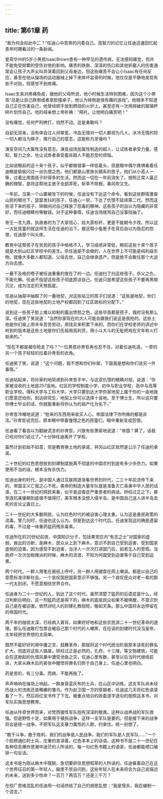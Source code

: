 ```yaml
---
---
---
```

title: 第61章 药
---



“我为何会如此中二？”任迪心中苦笑的问着自己。高智力的记忆让任迪迅速回忆起青年时期看过的一条新闻。

爱荷华州的5岁小男孩IsaacBrown患有一种罕见的遗传病，无法感知痛觉，但并不能免受频繁的受伤对他的影响。痛苦的跌倒、深深的伤口和其他折磨人的伤害通常会让孩子大声尖叫并哭着回到父母身边，但这些痛苦不会让小Isaac有任何反应，甚至在他从操场的运动器械上掉下来摔坏盆骨的时候，他仅仅是平静地发现有些不对劲，但感觉不到疼痛。

Isaac生来对疼痛免疫，据他的父母所说，他小时候生活特别困难，因为这个小男孩“总是让自己跌倒或者拿脸撞桌子，他认为摔倒是很有趣的游戏”。他根本不知道自己正在伤害自己，他曾经把手放到燃烧的火炉上，甚至还有一次用摔破的玻璃杯碎片划伤自己。他的母亲想上帝祈祷：“拜托，让他明白痛苦吧！”

没有痛觉，任何严刑拷打，岿然不动。这是勇敢吗？

自幼无双亲，没有体会过人间挚爱。冷血无情对一切人都视为凡人，冰冷无情的将一切人都当为棋子，推行自己的意志，这能称为坚强吗？

演变空间几大属性没有意志。演变战场加属性制造的超人，让试炼者承受力量，感知，智力之余，也让试炼者承受着非超人不能忍受的烦恼。

比如说眼前的这十来个孩子，似乎都做错事一样低着头，但是眼中偶尔畏惧看着任迪眼底偷偷闪过一丝仇恨之色。他们都是山里族长嫡系的孩子。他们从小高人一等，过着比周围孩子好得多的生活。然而这一切在一年前消失了。按照正常人最正确的理智，是将这帮地主崽子全部弄死，斩草不除根，春风吹又生。

一年前，当第一个山寨被攻下的时候，任迪没有下达这个命令，看到这些群情激奋山民的眼光下，瑟瑟发抖的孩子，任迪心一软，下达了仇恨不延续第二代。然而这些活下来的孩子，转眼间对自己释放了怨毒的眼神。这些孩子的自以为隐藏的非常好，而任迪眼睛何等敏锐。对于这种事情，任迪当场就骂自己没事找抽了。

帝王一言九鼎，执政者的为了大家信心，给大家标杆，更是不能朝令夕改。所以这一大批孩童的就这样生活在任迪的治下。被这帮小兔崽子在背后自以为隐忍的怨恨，任迪那个叫头疼。

教育中这帮孩子在贫民的孩子中格格不入，学习成绩非常低，眼前这些十来个孩子就是大别山红区学校中的差生。杀任迪是不会做的，人在世界上不可能是纯利益生物。就像大多数人都知道，父母去世。自己会继承遗产。但是绝不会敢往那个大逆方向去想。

一叠不及格的卷子被任迪重重的放在了的一边。任迪扫了扫这些孩子。杀父之仇，不能化解。任迪不指望这些孩子彻底原谅自己。任迪只是希望这些孩子不要再黑暗沉沦，成为注定的天煞孤星。

任迪从抽屉中抽取了的一叠地契，对这些站立的孩子们说道：“这些是地契，你们的地契，现在这些地契的土地产权都回到了红区政权的分配下。”

说到这一些孩子脸上难以抑制的露出愤怒之色，这些毕竟都是孩子，城府没有那么深。任迪笑了笑说道：“当然你家现在的大人可能会跟我们说这是我抢的。这些土地是你们祖上用辛辛苦苦劳动，用钱买来积累下来的。而你们在学校老师的讲述中听到的版本是这些土地是你们先祖用高利贷，用小斗大斗的无耻把戏在灾年称火打劫来的。”

“现在不都是被你抢走了吗？”一位男孩孙育哲再也忍不住，对着任迪吼道。一旁的另一个孩子轻轻的拉着孙育哲的衣角。

任迪笑了笑，说道：“这个问题，我不想和你们吵架，下面我是想和你们说另一件事情。”

任迪站起来，将孙家的地契递到孙育哲手中，与这双仇恨的眼睛对视，说道：“你家被没收的土地是257亩地。红区的学校制度小学，初中与职业学校，高中与高等职业学校。理科大学与工科大学。大学只要到达大学你家地契上属于你的一亩地我们愿意还给你。到达研究生，地契上你可以选择十亩地。至于博士生，所以说只要你博士毕业的话，你就能重新将你认为的祖产化为名下。”

孙育哲冷嘲地说道：“抢来的东西用来收买人心，帝国法律下你所做的都是非法。”孙育哲说完后，原本眼中带着憧憬之色的孩童们，眼中重新变成怨恨。

任迪看了看自以为戳破谎言的孙育哲。兴致有些萧索地说道：“帝国？算了，话我已经对你们说过了。”十分钟任迪离开了学校。

虽然计划初始不如意，但是教育换土地的承诺，井冈山红区依然是公示了任迪的承诺。

二十世纪的红色思想放到封建制度脱离不彻底的中国农村到底有多少杀伤力。如果使用不当的话，根本没有杀伤力。

任迪出身的时代，是中国人通过互联网逐渐看世界的时代，二三十年前流传下来的，帝国主义亡我之心不死。美帝的制造大量军队就是准备灭亡英勇中华人民的话语，在二十一世纪的网民来看，似乎是迫害症严重患者的病话。矫枉过正之下，甚至连抗美援朝到底值不值得打，美军根本没想入侵半岛，是中国自己送人进半岛去死的言论尘嚣日上。

二十一世纪的大多数网民，认为红色时代的被迫害心理太重。认为这是愚民政策的流毒。曾几何时，任迪也这么认为。但是到达这个时代后。任迪发现这的确是遗留的毒，不过是一味重药猛药残余毒素。

任迪所在的20世纪前夜，中国知识分子，包括果党在内“有志之士”对国家的虚弱，做出的诊断，是麻木，民众从上到下麻木，意识不到自己受到迫害，受到国家虚弱的迫害。因为感受不到迫害，当洋人一次次打进国门后，如若无人的旁观。当政府一次次加税摊派的时候，麻木的流浪，不知为何国受到迫害等于自己受到迫害。

两个时代，一群人用笔在报纸上呼吁，另一群人用键盘在网上嘲讽。都是以自己的意愿标准评断社会。一个哀叹国民国家意识不够强，另一个哀叹民众对老一辈的那一代太封闭，不愿意相信世界合作。

任迪身为二十一世纪的人，到达了这个时代，虽然清楚了猛药的后遗症是什么，经过判断后明白，这一剂猛药还是得下的，麻木的底层民众如果不被唤醒，不意识到自己是在被迫害。依然对吃人的封建礼教规矩，敬如天条。那么中国将永远停留在的帝国时代。

两千年的枷锁太深，已经病入膏肓，如果好好地和这些农民讲二十一世纪革命的道理。那么任迪敢打包票会被自己那个时代的人嘲笑，在应该的封建时代没当皇帝，太年轻把世界想的太简单。

既然不能好好的用中庸之言，鼓舞革命，那就将这个时代统治阶层原本该死的罪名扩大。彻底将这些人搞臭。矫枉过正是必然的，孔府，十三陵，等文物建筑，可能会在这掀起的仇恨风暴中遭受池鱼之灾，任迪心里有数，甚至以后当时代继续前进，大家从麻木后的紧张中醒悟将罪名归咎于自己身上，任迪心里也明白。

药是苦的，有三分毒。而病，不能再拖了。

声声哨响在操场上响起。一群身穿蓝灰布的士兵，在山区中训练。这支军队尚未经历战火的洗练还是稚嫩的雏鸟。作为赵卫国一方的穿越者，任迪这几天将红色语录看了一下。然后将红宝书传了下去。被重点培训的政委逐字逐句的按照这本书，对军队实施思想教育。

任迪从传奇世界而来，对梵西狼性军队抱有深深的敬畏。这种以战养战的军队很强。但是野性十足，如果用于殖民战争，这样一支军队是要的。但是接下来的战争将会是统一战争。不把军队这支暴力属性的人群，约束住。统一别想了。

“敢于斗争，敢于胜利，我们的战争是人民战争，我们的军队是人民军队……”一个个脸颊通红的士兵，庄重的宣读着，红色本本上的话语。这种书不是二十一世纪在各种信息爆炸思潮中迷茫的人所读的，每一句红色书籍上的语录，任迪都能顺口编排一句反话。

这本书是为刚从麻木中摆脱，急切要抓住思想稻草的人所读的。任迪看着自己在这个世界征召的第一年轻人，脑里不禁自问到，这些年轻人在未来将会为自己说描述的未来，送到多少性命？一百万？两百万？还是三千万？

在校厂思维混乱的任迪用一句话终结了自己的胡思乱想：“我是懦夫，我在编制一个谎言。”